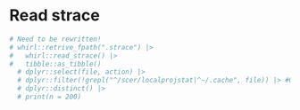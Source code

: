 # Read strace

```r
# Need to be rewritten!
# whirl::retrive_fpath(".strace") |>
#   whirl::read_strace() |>
#   tibble::as_tibble() 
  # dplyr::select(file, action) |>
  # dplyr::filter(!grepl("^/scer/localprojstat|^~/.cache", file)) |> #Only to remove clutter for now
  # dplyr::distinct() |>
  # print(n = 200)
```
